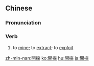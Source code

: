 {{also|开采}}
==Chinese==
{{zh-forms|s=开采}}

===Pronunciation===
{{zh-pron
|m=kāicǎi
|c=hoi1 coi2
|mn=khai-chhái
|cat=v
}}

===Verb===
{{zh-verb}}

# to [[mine]]; to [[extract]]; to [[exploit]]

{{zh-cat|Advanced}}

[[zh-min-nan:開採]]
[[ko:開採]]
[[hu:開採]]
[[ja:開採]]